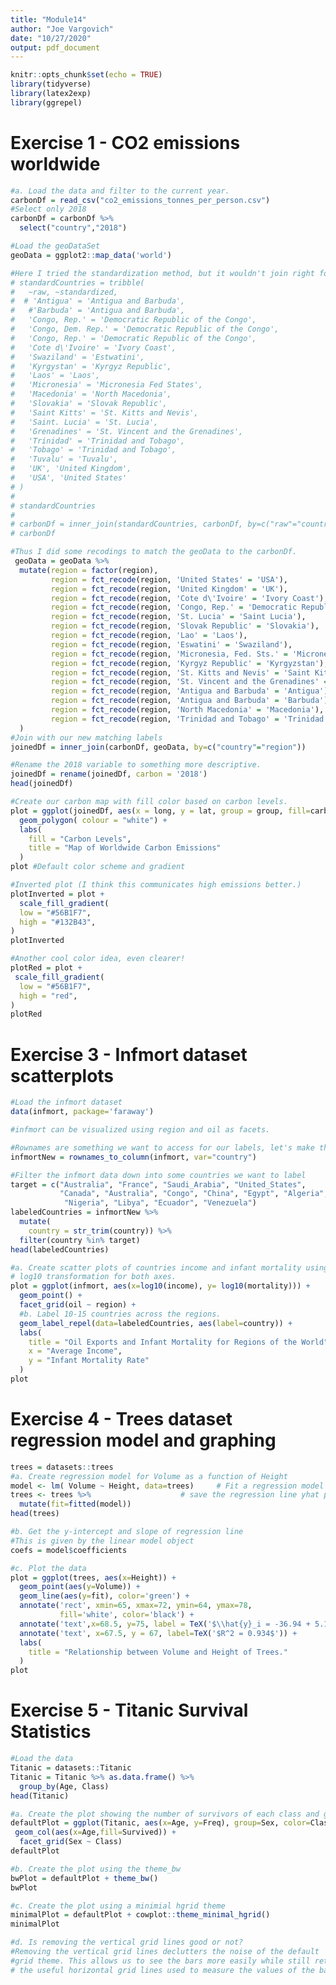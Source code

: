 ```yaml
---
title: "Module14"
author: "Joe Vargovich"
date: "10/27/2020"
output: pdf_document
---
```


```r
knitr::opts_chunk$set(echo = TRUE)
library(tidyverse)
library(latex2exp)
library(ggrepel)
```

# Exercise 1 - CO2 emissions worldwide
```r
#a. Load the data and filter to the current year. 
carbonDf = read_csv("co2_emissions_tonnes_per_person.csv")
#Select only 2018
carbonDf = carbonDf %>%
  select("country","2018")

#Load the geoDataSet
geoData = ggplot2::map_data('world')

#Here I tried the standardization method, but it wouldn't join right for me.
# standardCountries = tribble(
#   ~raw, ~standardized,
#  # 'Antigua' = 'Antigua and Barbuda',
#   #'Barbuda' = 'Antigua and Barbuda', 
#   'Congo, Rep.' = 'Democratic Republic of the Congo',
#   'Congo, Dem. Rep.' = 'Democratic Republic of the Congo',
#   'Congo, Rep.' = 'Democratic Republic of the Congo',
#   'Cote d\'Ivoire' = 'Ivory Coast',
#   'Swaziland' = 'Estwatini',
#   'Kyrgystan' = 'Kyrgyz Republic',
#   'Laos' = 'Laos',
#   'Micronesia' = 'Micronesia Fed States',
#   'Macedonia' = 'North Macedonia',
#   'Slovakia' = 'Slovak Republic',
#   'Saint Kitts' = 'St. Kitts and Nevis',
#   'Saint. Lucia' = 'St. Lucia',
#   'Grenadines' = 'St. Vincent and the Grenadines',
#   'Trinidad' = 'Trinidad and Tobago',
#   'Tobago' = 'Trinidad and Tobago',
#   'Tuvalu' = 'Tuvalu',
#   'UK', 'United Kingdom',
#   'USA', 'United States'
# )
# 
# standardCountries
# 
# carbonDf = inner_join(standardCountries, carbonDf, by=c("raw"="country"))
# carbonDf

#Thus I did some recodings to match the geoData to the carbonDf.
 geoData = geoData %>%
  mutate(region = factor(region),
         region = fct_recode(region, 'United States' = 'USA'),
         region = fct_recode(region, 'United Kingdom' = 'UK'),
         region = fct_recode(region, 'Cote d\'Ivoire' = 'Ivory Coast'),
         region = fct_recode(region, 'Congo, Rep.' = 'Democratic Republic of the Congo'),
         region = fct_recode(region, 'St. Lucia' = 'Saint Lucia'),
         region = fct_recode(region, 'Slovak Republic' = 'Slovakia'),
         region = fct_recode(region, 'Lao' = 'Laos'),
         region = fct_recode(region, 'Eswatini' = 'Swaziland'),
         region = fct_recode(region, 'Micronesia, Fed. Sts.' = 'Micronesia'),
         region = fct_recode(region, 'Kyrgyz Republic' = 'Kyrgyzstan'),
         region = fct_recode(region, 'St. Kitts and Nevis' = 'Saint Kitts'),
         region = fct_recode(region, 'St. Vincent and the Grenadines' = 'Grenadines'),
         region = fct_recode(region, 'Antigua and Barbuda' = 'Antigua'),
         region = fct_recode(region, 'Antigua and Barbuda' = 'Barbuda'),
         region = fct_recode(region, 'North Macedonia' = 'Macedonia'),
         region = fct_recode(region, 'Trinidad and Tobago' = 'Trinidad'),
  )
#Join with our new matching labels
joinedDf = inner_join(carbonDf, geoData, by=c("country"="region"))

#Rename the 2018 variable to something more descriptive. 
joinedDf = rename(joinedDf, carbon = '2018')
head(joinedDf)

#Create our carbon map with fill color based on carbon levels.
plot = ggplot(joinedDf, aes(x = long, y = lat, group = group, fill=carbon)) +
  geom_polygon( colour = "white") +
  labs(
    fill = "Carbon Levels",
    title = "Map of Worldwide Carbon Emissions"
  ) 
plot #Default color scheme and gradient

#Inverted plot (I think this communicates high emissions better.)
plotInverted = plot +
  scale_fill_gradient(
  low = "#56B1F7",
  high = "#132B43",
)
plotInverted

#Another cool color idea, even clearer! 
plotRed = plot +
 scale_fill_gradient(
  low = "#56B1F7",
  high = "red",
) 
plotRed
```

# Exercise 3 - Infmort dataset scatterplots
```r
#Load the infmort dataset
data(infmort, package='faraway')

#infmort can be visualized using region and oil as facets. 

#Rownames are something we want to access for our labels, let's make them a col.
infmortNew = rownames_to_column(infmort, var="country")

#Filter the infmort data down into some countries we want to label
target = c("Australia", "France", "Saudi_Arabia", "United_States", 
           "Canada", "Australia", "Congo", "China", "Egypt", "Algeria",
            "Nigeria", "Libya", "Ecuador", "Venezuela")
labeledCountries = infmortNew %>%
  mutate(
    country = str_trim(country)) %>%
  filter(country %in% target)
head(labeledCountries)

#a. Create scatter plots of countries income and infant mortality using a 
# log10 transformation for both axes.
plot = ggplot(infmort, aes(x=log10(income), y= log10(mortality))) +
  geom_point() + 
  facet_grid(oil ~ region) + 
  #b. Label 10-15 countries across the regions.
  geom_label_repel(data=labeledCountries, aes(label=country)) +
  labs(
    title = "Oil Exports and Infant Mortality for Regions of the World",
    x = "Average Income",
    y = "Infant Mortality Rate"
  ) 
plot
```


# Exercise 4 - Trees dataset regression model and graphing
```r
trees = datasets::trees
#a. Create regression model for Volume as a function of Height
model <- lm( Volume ~ Height, data=trees)     # Fit a regression model
trees <- trees %>%                    # save the regression line yhat points
  mutate(fit=fitted(model))
head(trees)

#b. Get the y-intercept and slope of regression line
#This is given by the linear model object
coefs = model$coefficients

#c. Plot the data
plot = ggplot(trees, aes(x=Height)) +
  geom_point(aes(y=Volume)) + 
  geom_line(aes(y=fit), color='green') +
  annotate('rect', xmin=65, xmax=72, ymin=64, ymax=78,
           fill='white', color='black') + 
  annotate('text',x=68.5, y=75, label = TeX('$\\hat{y}_i = -36.94 + 5.1*x_i$')) +
  annotate('text', x=67.5, y = 67, label=TeX('$R^2 = 0.934$')) + 
  labs(
    title = "Relationship between Volume and Height of Trees."
  )
plot
```


# Exercise 5 - Titanic Survival Statistics
```r
#Load the data
Titanic = datasets::Titanic
Titanic = Titanic %>% as.data.frame() %>%
  group_by(Age, Class)
head(Titanic)

#a. Create the plot showing the number of survivors of each class and gender.
defaultPlot = ggplot(Titanic, aes(x=Age, y=Freq), group=Sex, color=Class) +
 geom_col(aes(x=Age,fill=Survived)) + 
  facet_grid(Sex ~ Class)
defaultPlot

#b. Create the plot using the theme_bw
bwPlot = defaultPlot + theme_bw()
bwPlot

#c. Create the plot using a minimial hgrid theme
minimalPlot = defaultPlot + cowplot::theme_minimal_hgrid()
minimalPlot

#d. Is removing the vertical grid lines good or not?
#Removing the vertical grid lines declutters the noise of the default 
#grid theme. This allows us to see the bars more easily while still retaining
# the useful horizontal grid lines used to measure the values of the bars. 
```


